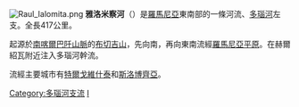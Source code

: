 [[File:Raul_Ialomita.png|right]]
'''雅洛米察河'''（{{lang-ro|râul Ialomiţa}}）是[[羅馬尼亞|羅馬尼亞]]東南部的一條河流、[[多瑙河|多瑙河]]左支。全長417公里。

起源於[[南喀爾巴阡山脈|南喀爾巴阡山脈]]的[[布切吉山|布切吉山]]，先向南，再向東南流經[[羅馬尼亞平原|羅馬尼亞平原]]。在赫爾紹瓦附近注入多瑙河幹流。

流經主要城市有[[特爾戈維什泰|特爾戈維什泰]]和[[斯洛博齊亞|斯洛博齊亞]]。
{{Danube}}

{{Authority control}}
[[Category:多瑙河支流|Category:多瑙河支流]]
[[Category:羅馬尼亞河流|I]]